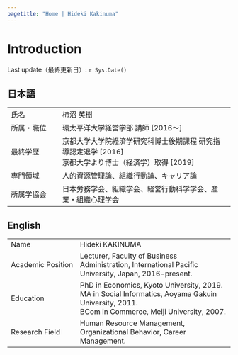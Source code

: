 ```yaml
---
pagetitle: "Home | Hideki Kakinuma"
---
```


# Introduction {.tabset}
Last update（最終更新日）: `r Sys.Date()`

## 日本語
<table>
<tbody>
<tr>
<td width="100">氏名</td>
<td>柿沼 英樹</td>
</tr>
<tr>
<td width="100">所属・職位</td>
<td>環太平洋大学経営学部 講師 [2016～]</td>
</tr>
<tr>
<td width="100">最終学歴</td>
<td>京都大学大学院経済学研究科博士後期課程 研究指導認定退学 [2016]  
京都大学より博士（経済学）取得 [2019]
</td>
</tr>
<tr>
<td width="100">専門領域</td>
<td>人的資源管理論、組織行動論、キャリア論</td>
</tr>
<tr>
<td width="100">所属学協会</td>
<td>日本労務学会、組織学会、経営行動科学学会、産業・組織心理学会</td>
</tr></tbody>
</table>

## English
<table>
<tbody>
<tr>
<td width="140">Name</td>
<td>Hideki KAKINUMA</td>
</tr>
<tr>
<td width="140">Academic Position</td>
<td>Lecturer, Faculty of Business Administration, International Pacific University, Japan, 2016-present.</td>
</tr>
<tr>
<td width="140">Education</td>
<td>PhD in Economics, Kyoto University, 2019.  
MA in Social Informatics, Aoyama Gakuin University, 2011.  
BCom in Commerce, Meiji University, 2007.</td>
</tr>
<tr>
<td width="140">Research Field</td>
<td>Human Resource Management, Organizational Behavior, Career Management.</td>
</tr>
</tbody>
</table>